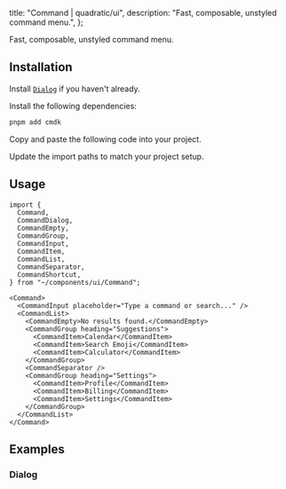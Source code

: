 
  title: "Command | quadratic/ui",
  description: "Fast, composable, unstyled command menu.",
};

<Title>Command</Title>
<Description>Fast, composable, unstyled command menu.</Description>
<ComponentPreview id="command" />

## Installation
<Steps>

<StepTitle>Install [`Dialog`](/docs/components/primitives/dialog) if you haven't already.</StepTitle>

<StepTitle>Install the following dependencies:</StepTitle>
<StepContent>
```bash
pnpm add cmdk
```
</StepContent>

<StepTitle>Copy and paste the following code into your project.</StepTitle>
<StepContent>
<FileSource id="command" />
</StepContent>

<StepTitle>Update the import paths to match your project setup.</StepTitle>

</Steps>

## Usage
```tsx
import {
  Command,
  CommandDialog,
  CommandEmpty,
  CommandGroup,
  CommandInput,
  CommandItem,
  CommandList,
  CommandSeparator,
  CommandShortcut,
} from "~/components/ui/Command";
```
```tsx
<Command>
  <CommandInput placeholder="Type a command or search..." />
  <CommandList>
    <CommandEmpty>No results found.</CommandEmpty>
    <CommandGroup heading="Suggestions">
      <CommandItem>Calendar</CommandItem>
      <CommandItem>Search Emoji</CommandItem>
      <CommandItem>Calculator</CommandItem>
    </CommandGroup>
    <CommandSeparator />
    <CommandGroup heading="Settings">
      <CommandItem>Profile</CommandItem>
      <CommandItem>Billing</CommandItem>
      <CommandItem>Settings</CommandItem>
    </CommandGroup>
  </CommandList>
</Command>
```

## Examples

### Dialog
<ComponentPreview id="commandDialog" />

<Footer previousLabel="Checkbox" previousHref="/docs/components/primitives/checkbox" nextLabel="Context Menu" nextHref="/docs/components/primitives/context-menu" />
